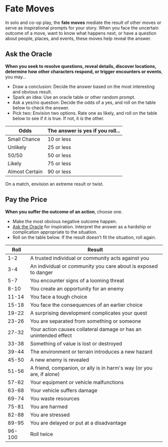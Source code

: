 
# Fate Moves

In solo and co-op play, the **fate moves** mediate the result of other moves or serve as inspirational prompts for your story. When you face the uncertain outcome of a move, want to know what happens next, or have a question about people, places, and events, these moves help reveal the answer.

## Ask the Oracle

**When you seek to resolve questions, reveal details, discover locations, determine how other characters respond, or trigger encounters or events**, you may...

  * Draw a conclusion: Decide the answer based on the most interesting and obvious result.
  * Spark an idea: Use an oracle table or other random prompt.
  * Ask a yes/no question: Decide the odds of a yes, and roll on the table below to check the answer.
  * Pick two: Envision two options. Rate one as likely, and roll on the table below to see if it is true. If not, it is the other.

Odds           | The answer is yes if you roll...
---------------|---------------------------------
Small Chance   | 10 or less
Unlikely       | 25 or less
50/50          | 50 or less
Likely         | 75 or less
Almost Certain | 90 or less

On a match, envision an extreme result or twist.

## Pay the Price

**When you suffer the outcome of an action**, choose one.

  * Make the most obvious negative outcome happen.
  * [Ask the Oracle](Starforged/Moves/Fate/Ask_the_Oracle) for inspiration. Interpret the answer as a hardship or complication appropriate to the situation.
  * Roll on the table below. If the result doesn’t fit the situation, roll again.

Roll   | Result
-------|---------------------------------------------------------------------
1-2    | A trusted individual or community acts against you
3-4    | An individual or community you care about is exposed to danger
5-7    | You encounter signs of a looming threat
8-10   | You create an opportunity for an enemy
11-14  | You face a tough choice
15-18  | You face the consequences of an earlier choice
19-22  | A surprising development complicates your quest
23-26  | You are separated from something or someone
27-32  | Your action causes collateral damage or has an unintended effect
33-38  | Something of value is lost or destroyed
39-44  | The environment or terrain introduces a new hazard
45-50  | A new enemy is revealed
51-56  | A friend, companion, or ally is in harm's way (or you are, if alone)
57-62  | Your equipment or vehicle malfunctions
63-68  | Your vehicle suffers damage
69-74  | You waste resources
75-81  | You are harmed
82-88  | You are stressed
89-95  | You are delayed or put at a disadvantage
96-100 | Roll twice
